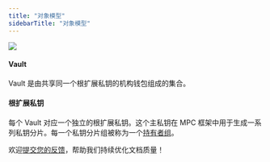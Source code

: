 ```yaml
---
title: "对象模型"
sidebarTitle: "对象模型"
---
```

<img src="/cn/images/mpc-wallet/OCW.svg"/>

#### Vault
Vault 是由共享同一个根扩展私钥的机构钱包组成的集合。

#### 根扩展私钥
每个 Vault 对应一个独立的根扩展私钥。这个主私钥在 MPC 框架中用于生成一系列私钥分片。每一个私钥分片组被称为一个[持有者组](/cn/portal/mpc-wallets/ocw/create-key-share-groups)。

<Tip>欢迎[提交您的反馈](https://forms.zohopublic.com/cobo/form/DocumentFeedbackForm/formperma/QvLOhxJv1_JMsJ-1dleZ8Itb_7rzN-LtgvsDdxosoVI?referrername=manuals)，帮助我们持续优化文档质量！</Tip>